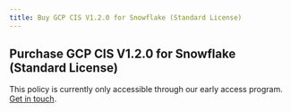 ```yaml
---
title: Buy GCP CIS V1.2.0 for Snowflake (Standard License)
---
```


## Purchase GCP CIS V1.2.0 for Snowflake (Standard License)

This policy is currently only accessible through our early access program. [Get in touch](/contact-policies).
